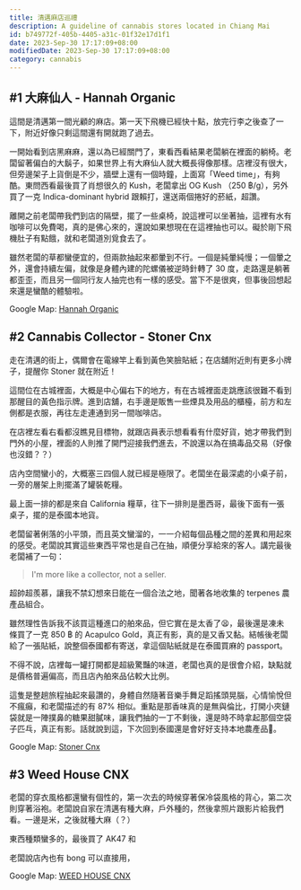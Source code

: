 ```yaml
---
title: 清邁麻店巡禮
description: A guideline of cannabis stores located in Chiang Mai
id: b749772f-405b-4405-a31c-01f32e17d1f1
date: 2023-Sep-30 17:17:09+08:00
modifiedDate: 2023-Sep-30 17:17:09+08:00
category: cannabis
---
```


## #1 大麻仙人 - Hannah Organic

這間是清邁第一間光顧的麻店。第一天下飛機已經快十點，放完行李之後查了一下，附近好像只剩這間還有開就跑了過去。

<CustomImage src='/images/chiang-mai-cannabis-guideline/hannah-front-door.jpg' width={1500} height={1125} alt='Hannah front door' caption='剛抵達時黑漆漆的店門口'/>

一開始看到店黑麻麻，還以為已經關門了，東看西看結果老闆躺在裡面的躺椅。老闆留著偏白的大鬍子，如果世界上有大麻仙人就大概長得像那樣。店裡沒有很大，但旁邊架子上貨倒是不少，牆壁上還有一個時鐘，上面寫「Weed time」，有夠酷。東問西看最後買了肖想很久的 Kush，老闆拿出 OG Kush （250 ฿/g），另外買了一克 Indica-dominant hybrid 跟賴打，還送兩個捲好的菸紙，超讚。

<CustomImage src='/images/chiang-mai-cannabis-guideline/hannah-sen-nin.jpg' width={1500} height={1125} alt='Hannah Sen-nin' caption='店內一覽。大麻仙人正在解說，牆壁上掛著 Weed time 的時鐘'/>

離開之前老闆帶我們到店的隔壁，擺了一些桌椅，說這裡可以坐著抽，這裡有水有咖啡可以免費喝，真的是佛心來的，還說如果想現在在這裡抽也可以。礙於剛下飛機肚子有點餓，就和老闆道別覓食去了。

雖然老闆的草都蠻便宜的，但兩款抽起來都暈到不行。一個是純暈純慢；一個暈之外，還會持續左偏，就像是身體內建的陀螺儀被逆時針轉了 30 度，走路還是躺著都歪歪，而且另一個同行友人抽完也有一樣的感受。當下不是很爽，但事後回想起來還是蠻酷的體驗啦。

Google Map: [Hannah Organic](https://goo.gl/maps/TwBTXbWLiMpJpYhc9)

## #2 Cannabis Collector - Stoner Cnx

走在清邁的街上，偶爾會在電線竿上看到黃色笑臉貼紙；在店舖附近則有更多小牌子，提醒你 Stoner 就在附近！

<CustomImage src='/images/chiang-mai-cannabis-guideline/stoner-sign.jpg' width={1322} height={839} alt='Stoner sign' caption='路邊提醒你快到 Stoner 的小牌子'/>

這間位在古城裡面，大概是中心偏右下的地方，有在古城裡面走跳應該很難不看到那醒目的黃色指示牌。進到店舖，右手邊是販售一些煙具及用品的櫃檯，前方和左側都是衣服，再往左走連通到另一間咖啡店。

在店裡左看右看都沒瞧見目標物，就跟店員表示想看看有什麼好貨，她才帶我們到門外的小屋，裡面的人則推了開門迎接我們進去，不說還以為在搞毒品交易（好像也沒錯？？）

<CustomImage src='/images/chiang-mai-cannabis-guideline/stoner-outside.jpg' width={1335} height={1503} alt='Stoner front door' caption='左手邊的門賣的是煙具和雜貨，右邊那個小門才是真正的售貨處'/>

店內空間蠻小的，大概塞三四個人就已經是極限了。老闆坐在最深處的小桌子前，一旁的層架上則擺滿了罐裝乾糧。

<CustomImage src='/images/chiang-mai-cannabis-guideline/stoner-inside.jpg' width={1267} height={950} alt='Inside of Stoner' caption='層架上滿是乾燥農產品，每一罐上都有獨特的標籤'/>

最上面一排的都是來自 California 糧草，往下一排則是墨西哥，最後下面有一張桌子，擺的是泰國本地貨。

老闆留著俐落的小平頭，而且英文蠻溜的，一一介紹每個品種之間的差異和用起來的感受。老闆說其實這些東西平常也是自己在抽，順便分享給來的客人。講完最後老闆補了一句：

> I'm more like a collector, not a seller.

超帥超羨慕，讓我不禁幻想來日能在一個合法之地，聞著各地收集的 terpenes 農產品組合。

雖然理性告訴我不該買這種進口的舶來品，但它實在是太香了😫，最後還是凍未條買了一克 850 ฿ 的 Acapulco Gold，真正有影，真的是又香又黏。結帳後老闆給了一張貼紙，說整個泰國都有寄送，拿這個貼紙就是在泰國買麻的 passport。

不得不說，店裡每一罐打開都是超級驚豔的味道，老闆也真的是很會介紹，缺點就是價格普遍偏高，而且店內舶來品佔較大比例。

這隻是整趟旅程抽起來最讚的，身體自然隨著音樂手舞足蹈搖頭晃腦，心情愉悅但不瘋癲，和老闆描述的有 87% 相似。重點是那香味真的是無與倫比，打開小夾鏈袋就是一陣撲鼻的糖果甜膩味，讓我們抽的一丁不剩後，還是時不時拿起那個空袋子匹乓，真正有影。話就說到這，下次回到泰國還是會好好支持本地農產品🫡。

Google Map: [Stoner Cnx](https://goo.gl/maps/64siHBrnqus5wCgs8)

## #3 Weed House CNX

老闆的穿衣風格都還蠻有個性的，第一次去的時候穿著保冷袋風格的背心，第二次則穿著浴袍。老闆說自家在清邁有種大麻，戶外種的，然後拿照片跟影片給我們看。一邊是米，之後就種大麻（？）

東西種類蠻多的，最後買了 AK47 和

老闆說店內也有 bong 可以直接用，

Google Map: [WEED HOUSE CNX](https://goo.gl/maps/xR9py7QzBFzWrcRs6)